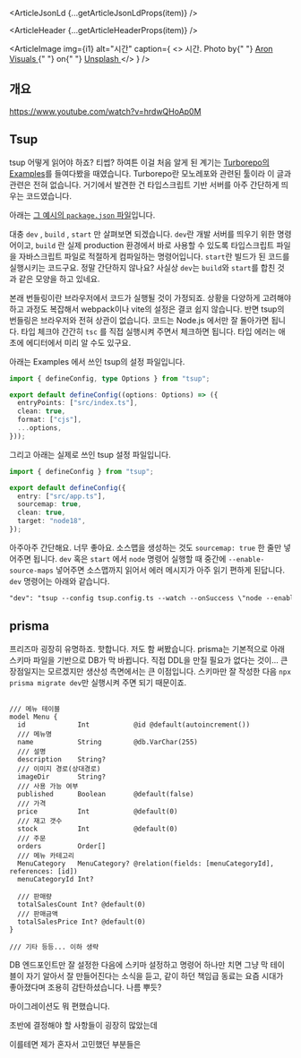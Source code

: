 

<ArticleJsonLd {...getArticleJsonLdProps(item)} />

<ArticleHeader {...getArticleHeaderProps(item)} />

<ArticleImage
  img={i1}
  alt="시간"
  caption={
    <>
      시간. Photo by{" "}
      <a href="https://unsplash.com/@aronvisuals?utm_content=creditCopyText&utm_medium=referral&utm_source=unsplash">
        Aron Visuals
      </a>{" "}
      on{" "}
      <a href="https://unsplash.com/photos/selective-focus-photo-of-brown-and-blue-hourglass-on-stones-BXOXnQ26B7o?utm_content=creditCopyText&utm_medium=referral&utm_source=unsplash">
        Unsplash
      </a>
    </>
  }
/>

## 개요

https://www.youtube.com/watch?v=hrdwQHoAp0M

## Tsup

tsup 어떻게 읽어야 하죠? 티썹? 하여튼 이걸 처음 알게 된 계기는 [Turborepo의 Examples](https://github.com/vercel/turbo/tree/main/examples/kitchen-sink)를 들여다봤을 때였습니다. Turborepo란 모노레포와 관련된 툴이라 이 글과 관련은 전혀 없습니다. 거기에서 발견한 건 타입스크립트 기반 서버를 아주 간단하게 띄우는 코드였습니다.

아래는 [그 예시의 `package.json` 파일](https://github.com/vercel/turbo/blob/main/examples/kitchen-sink/apps/api/package.json)입니다.

<ArticleImage
  img={tsup_package}
  alt="Turborepo의 Example에 있었던 어떤 간단한 서버의 package.json 파일입니다."
  caption="Turborepo의 Example에 있었던 어떤 간단한 서버의 package.json 파일입니다."
/>

대충 `dev` , `build` , `start` 만 살펴보면 되겠습니다. `dev`란 개발 서버를 띄우기 위한 명령어이고, `build` 란 실제 production 환경에서 바로 사용할 수 있도록 타입스크립트 파일을 자바스크립트 파일로 적절하게 컴파일하는 명령어입니다. `start`란 빌드가 된 코드를 실행시키는 코드구요. 정말 간단하지 않나요? 사실상 `dev`는 `build`와 `start`를 합친 것과 같은 모양을 하고 있네요.

본래 번들링이란 브라우저에서 코드가 실행될 것이 가정되죠. 상황을 다양하게 고려해야 하고 과정도 복잡해서 webpack이나 vite의 설정은 결코 쉽지 않습니다. 반면 tsup의 번들링은 브라우저와 전혀 상관이 없습니다. 코드는 Node.js 에서만 잘 돌아가면 됩니다. 타입 체크야 간간히 `tsc` 를 직접 실행시켜 주면서 체크하면 됩니다. 타입 에러는 애초에 에디터에서 미리 알 수도 있구요.

아래는 Examples 에서 쓰인 tsup의 설정 파일입니다.

```ts tsup.config.ts
import { defineConfig, type Options } from "tsup";

export default defineConfig((options: Options) => ({
  entryPoints: ["src/index.ts"],
  clean: true,
  format: ["cjs"],
  ...options,
}));
```

그리고 아래는 실제로 쓰인 tsup 설정 파일입니다.

```ts tsup.config.ts
import { defineConfig } from "tsup";

export default defineConfig({
  entry: ["src/app.ts"],
  sourcemap: true,
  clean: true,
  target: "node18",
});
```

아주아주 간단해요. 너무 좋아요. 소스맵을 생성하는 것도 `sourcemap: true` 한 줄만 넣어주면 됩니다. `dev` 혹은 `start` 에서 `node` 명령어 실행할 때 중간에 `--enable-source-maps` 넣어주면 소스맵까지 읽어서 에러 메시지가 아주 읽기 편하게 된답니다. `dev` 명령어는 아래와 같습니다.

```txt
"dev": "tsup --config tsup.config.ts --watch --onSuccess \"node --enable-source-maps dist/app.js\"",
```

## prisma

프리즈마 굉장히 유명하죠. 핫합니다. 저도 함 써봤습니다. prisma는 기본적으로 아래 스키마 파일을 기반으로 DB가 막 바뀝니다. 직접 DDL을 만질 필요가 없다는 것이... 큰 장점일지는 모르겠지만 생산성 측면에서는 큰 이점입니다. 스키마만 잘 작성한 다음 `npx prisma migrate dev`만 실행시켜 주면 되기 때문이죠.

```prisma schema.prisma

/// 메뉴 테이블
model Menu {
  id             Int           @id @default(autoincrement())
  /// 메뉴명
  name           String        @db.VarChar(255)
  /// 설명
  description    String?
  /// 이미지 경로(상대경로)
  imageDir       String?
  /// 사용 가능 여부
  published      Boolean       @default(false)
  /// 가격
  price          Int           @default(0)
  /// 재고 갯수
  stock          Int           @default(0)
  /// 주문
  orders         Order[]
  /// 메뉴 카테고리
  MenuCategory   MenuCategory? @relation(fields: [menuCategoryId], references: [id])
  menuCategoryId Int?

  /// 판매량
  totalSalesCount Int? @default(0)
  /// 판매금액
  totalSalesPrice Int? @default(0)
}

/// 기타 등등... 이하 생략

```

DB 엔드포인트만 잘 설정한 다음에 스키마 설정하고 명령어 하나만 치면 그냥 막 테이블이 자기 알아서 잘 만들어진다는 소식을 듣고, 같이 하던 책임급 동료는 요즘 시대가 좋아졌다며 조용히 감탄하셨습니다. 나름 뿌듯?

마이그레이션도 뭐 편했습니다.

초반에 결정해야 할 사항들이 굉장히 많았는데

이를테면 제가 혼자서 고민했던 부분들은
